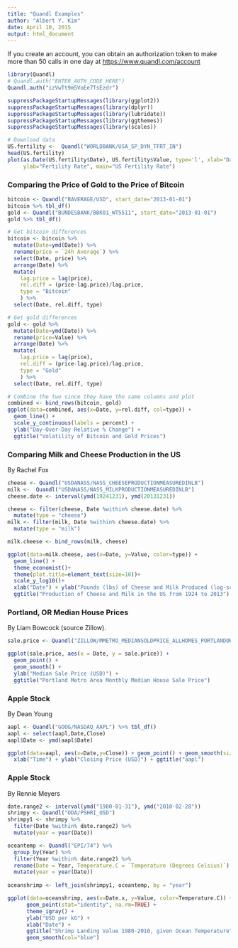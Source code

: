 ```yaml
---
title: "Quandl Examples"
author: "Albert Y. Kim"
date: April 10, 2015
output: html_document
---
```


If you create an account, you can obtain an authorization token to make more than 50 calls in one day at [https://www.quandl.com/account](https://www.quandl.com/account)

```r
library(Quandl)
# Quandl.auth("ENTER_AUTH_CODE_HERE")
Quandl.auth("izVwTt9m5VoEe7TsEzdr")
```


```r
suppressPackageStartupMessages(library(ggplot2))
suppressPackageStartupMessages(library(dplyr))
suppressPackageStartupMessages(library(lubridate))
suppressPackageStartupMessages(library(ggthemes))
suppressPackageStartupMessages(library(scales))
```


```r
# Download data
US.fertility <-  Quandl("WORLDBANK/USA_SP_DYN_TFRT_IN")
head(US.fertility)
plot(as.Date(US.fertility$Date), US.fertility$Value, type='l', xlab="Date", 
     ylab="Fertility Rate", main="US Fertility Rate")
```





### Comparing the Price of Gold to the Price of Bitcoin

```r
bitcoin <- Quandl("BAVERAGE/USD", start_date="2013-01-01")
bitcoin %>% tbl_df()
gold <- Quandl("BUNDESBANK/BBK01_WT5511", start_date="2013-01-01")
gold %>% tbl_df()
```

```r
# Get bitcoin differences
bitcoin <- bitcoin %>% 
  mutate(Date=ymd(Date)) %>%
  rename(price = `24h Average`) %>% 
  select(Date, price) %>%
  arrange(Date) %>% 
  mutate(
    lag.price = lag(price),
    rel.diff = (price-lag.price)/lag.price,
    type = "Bitcoin"
    ) %>%
  select(Date, rel.diff, type)

# Get gold differences
gold <- gold %>% 
  mutate(Date=ymd(Date)) %>%
  rename(price=Value) %>% 
  arrange(Date) %>% 
  mutate(
    lag.price = lag(price),
    rel.diff = (price-lag.price)/lag.price,
    type = "Gold"
    ) %>%
  select(Date, rel.diff, type)

# Combine the two since they have the same columns and plot
combined <- bind_rows(bitcoin, gold)
ggplot(data=combined, aes(x=Date, y=rel.diff, col=type)) + 
  geom_line() + 
  scale_y_continuous(labels = percent) + 
  ylab("Day-Over-Day Relative % Change") + 
  ggtitle("Volatility of Bitcoin and Gold Prices")
```





### Comparing Milk and Cheese Production in the US

By Rachel Fox

```r
cheese <- Quandl("USDANASS/NASS_CHEESEPRODUCTIONMEASUREDINLB")
milk <-  Quandl("USDANASS/NASS_MILKPRODUCTIONMEASUREDINLB")
cheese.date <- interval(ymd(19241231), ymd(20131231))

cheese <- filter(cheese, Date %within% cheese.date) %>%
  mutate(type = "cheese")
milk <- filter(milk, Date %within% cheese.date) %>%
  mutate(type = "milk")

milk.cheese <- bind_rows(milk, cheese)

ggplot(data=milk.cheese, aes(x=Date, y=Value, color=type)) +
  geom_line() +
  theme_economist()+
  theme(plot.title=element_text(size=10))+
  scale_y_log10()+
  xlab("Date") + ylab("Pounds (lbs) of Cheese and Milk Produced (log-scale)") +
  ggtitle("Production of Cheese and Milk in the US from 1924 to 2013")
```





### Portland, OR Median House Prices

By Liam Bowcock (source Zillow).

```r
sale.price <- Quandl("ZILLOW/MMETRO_MEDIANSOLDPRICE_ALLHOMES_PORTLANDOR", trim_start="2008-11-12") %>% rename(sale.price = `Value`)

ggplot(sale.price, aes(x = Date, y = sale.price)) +
  geom_point() +
  geom_smooth() +
  ylab("Median Sale Price (USD)") +
  ggtitle("Portland Metro Area Monthly Median House Sale Price")
```





### Apple Stock

By Dean Young

```r
aapl <- Quandl("GOOG/NASDAQ_AAPL") %>% tbl_df()
aapl <- select(aapl,Date,Close)
aapl$Date <- ymd(aapl$Date)

ggplot(data=aapl, aes(x=Date,y=Close)) + geom_point() + geom_smooth(size=2) +
  xlab("Time") + ylab("Closing Price (USD)") + ggtitle("aapl")
```




### Apple Stock

By Rennie Meyers

```r
date.range2 <- interval(ymd("1980-01-31"), ymd("2010-02-28"))
shrimpy <- Quandl("ODA/PSHRI_USD") 
shrimpy1 <- shrimpy %>%
  filter(Date %within% date.range2) %>%
  mutate(year = year(Date))

oceantemp <- Quandl("EPI/74") %>%
  group_by(Year) %>%
  filter(Year %within% date.range2) %>%
  rename(Date = Year, Temperature.C = `Temperature (Degrees Celsius)`) %>%
  mutate(year = year(Date))
  
oceanshrimp <- left_join(shrimpy1, oceantemp, by = "year")

ggplot(data=oceanshrimp, aes(x=Date.x, y=Value, color=Temperature.C)) +
      geom_point(stat="identity", na.rm=TRUE) +
      theme_igray() +
      ylab("USD per kG") +
      xlab("Date") +
      ggtitle("Shrimp Landing Value 1980-2010, given Ocean Temperature") +
      geom_smooth(col="blue")
```